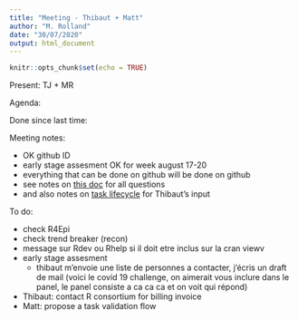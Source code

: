 ```yaml
---
title: "Meeting - Thibaut + Matt"
author: "M. Rolland"
date: "30/07/2020"
output: html_document
---
```


```r
knitr::opts_chunk$set(echo = TRUE)
```

Present: TJ + MR

Agenda:
  
Done since last time:

Meeting notes:

* OK github ID
* early stage assesment OK for week august 17-20
* everything that can be done on github will be done on github
* see notes on [this doc](../questions.html) for all questions
* and also notes on [task lifecycle]() for Thibaut's input

To do:

* check R4Epi
* check trend breaker (recon)
* message sur Rdev ou Rhelp si il doit etre inclus sur la cran viewv
* early stage assesment
  * thibaut m'envoie une liste de personnes a contacter, j'écris un draft de mail (voici le covid 19 challenge, on aimerait vous inclure dans le panel, le panel consiste a ca ca ca et on voit qui répond)
* Thibaut: contact R consortium for billing invoice
* Matt: propose a task validation flow

